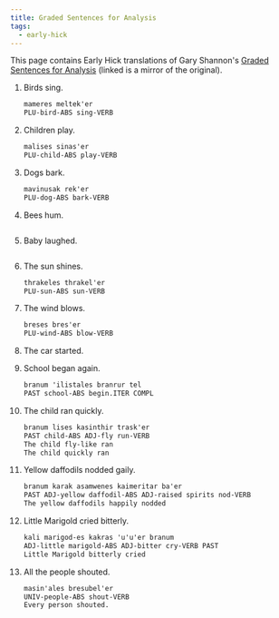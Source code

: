 ```yaml
---
title: Graded Sentences for Analysis
tags:
  - early-hick
---
```


This page contains Early Hick translations of Gary Shannon's
[Graded Sentences for Analysis](https://cofl.github.io/conlang/resources/mirror/graded-sentences-for-analysis.html)
(linked is a mirror of the original).

1. Birds sing.

   ```txt
   mameres meltek'er
   PLU-bird-ABS sing-VERB
   ```

2. Children play.

   ```txt
   malises sinas'er
   PLU-child-ABS play-VERB
   ```

3. Dogs bark.

   ```txt
   mavinusak rek'er
   PLU-dog-ABS bark-VERB
   ```

4. Bees hum.

   ```txt

   ```

5. Baby laughed.

   ```txt

   ```

6. The sun shines.

   ```txt
   thrakeles thrakel'er
   PLU-sun-ABS sun-VERB
   ```

7. The wind blows.

   ```txt
   breses bres'er
   PLU-wind-ABS blow-VERB
   ```

8. The car started.

9. School began again.

   ```txt
   branum 'ilistales branrur tel
   PAST school-ABS begin.ITER COMPL

   ```

10. The child ran quickly.

    ```txt
    branum lises kasinthir trask'er
    PAST child-ABS ADJ-fly run-VERB
    The child fly-like ran
    The child quickly ran
    ```

11. Yellow daffodils nodded gaily.

    ```txt
    branum karak asamwenes kaimeritar ba'er
    PAST ADJ-yellow daffodil-ABS ADJ-raised spirits nod-VERB
    The yellow daffodils happily nodded
    ```

12. Little Marigold cried bitterly.

    ```txt
    kali marigod-es kakras 'u'u'er branum
    ADJ-little marigold-ABS ADJ-bitter cry-VERB PAST
    Little Marigold bitterly cried
    ```

13. All the people shouted.

    ```txt
    masin'ales bresubel'er
    UNIV-people-ABS shout-VERB
    Every person shouted.
    ```
